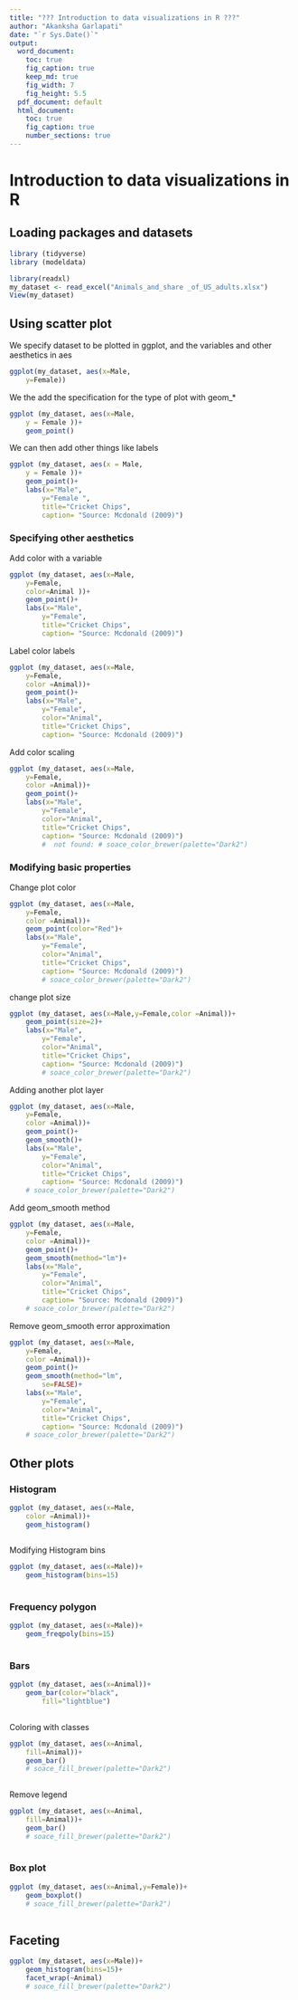 ```yaml
---
title: "??? Introduction to data visualizations in R ???"
author: "Akanksha Garlapati"
date: "`r Sys.Date()`"
output:
  word_document: 
    toc: true
    fig_caption: true
    keep_md: true
    fig_width: 7
    fig_height: 5.5
  pdf_document: default
  html_document: 
    toc: true
    fig_caption: true
    number_sections: true
---
```


# Introduction to data visualizations in R

## Loading packages and datasets

```r
library (tidyverse)
library (modeldata)

library(readxl)
my_dataset <- read_excel("Animals_and_share _of_US_adults.xlsx")
View(my_dataset)
```

## Using scatter plot

We specify dataset to be plotted in ggplot, and the variables and other aesthetics in aes

```r
ggplot(my_dataset, aes(x=Male,
    y=Female))
```

We the add the specification for the type of plot with geom\_\*

```r
ggplot (my_dataset, aes(x=Male,
    y = Female ))+
    geom_point()
```

We can then add other things like labels

```r
ggplot (my_dataset, aes(x = Male,
    y = Female ))+
    geom_point()+
    labs(x="Male",
        y="Female ",
        title="Cricket Chips",
        caption= "Source: Mcdonald (2009)")
```

### Specifying other aesthetics

Add color with a variable

```r
ggplot (my_dataset, aes(x=Male,
    y=Female,
    color=Animal ))+
    geom_point()+
    labs(x="Male",
        y="Female",
        title="Cricket Chips",
        caption= "Source: Mcdonald (2009)")
```

Label color labels

```r
ggplot (my_dataset, aes(x=Male,
    y=Female,
    color =Animal))+
    geom_point()+
    labs(x="Male",
        y="Female",
        color="Animal",
        title="Cricket Chips",
        caption= "Source: Mcdonald (2009)")
```

Add color scaling

```r
ggplot (my_dataset, aes(x=Male,
    y=Female,
    color =Animal))+
    geom_point()+
    labs(x="Male",
        y="Female",
        color="Animal",
        title="Cricket Chips",
        caption= "Source: Mcdonald (2009)")
        #  not found: # soace_color_brewer(palette="Dark2")
```

### Modifying basic properties

Change plot color

```r
ggplot (my_dataset, aes(x=Male,
    y=Female,
    color =Animal))+
    geom_point(color="Red")+
    labs(x="Male",
        y="Female",
        color="Animal",
        title="Cricket Chips",
        caption= "Source: Mcdonald (2009)")
        # soace_color_brewer(palette="Dark2")
```

change plot size

```r
ggplot (my_dataset, aes(x=Male,y=Female,color =Animal))+
    geom_point(size=2)+
    labs(x="Male",
        y="Female",
        color="Animal",
        title="Cricket Chips",
        caption= "Source: Mcdonald (2009)")
        # soace_color_brewer(palette="Dark2")
```

Adding another plot layer

```r
ggplot (my_dataset, aes(x=Male,
    y=Female,
    color =Animal))+
    geom_point()+
    geom_smooth()+
    labs(x="Male",
        y="Female",
        color="Animal",
        title="Cricket Chips",
        caption= "Source: Mcdonald (2009)")
    # soace_color_brewer(palette="Dark2")
```

Add geom_smooth method

```r
ggplot (my_dataset, aes(x=Male,
    y=Female,
    color =Animal))+
    geom_point()+
    geom_smooth(method="lm")+
    labs(x="Male",
        y="Female",
        color="Animal",
        title="Cricket Chips",
        caption= "Source: Mcdonald (2009)")
    # soace_color_brewer(palette="Dark2")
```

Remove geom_smooth error approximation

```r
ggplot (my_dataset, aes(x=Male,
    y=Female,
    color =Animal))+
    geom_point()+
    geom_smooth(method="lm",
        se=FALSE)+
    labs(x="Male",
        y="Female",
        color="Animal",
        title="Cricket Chips",
        caption= "Source: Mcdonald (2009)")
    # soace_color_brewer(palette="Dark2")
```

## Other plots

### Histogram

```r
ggplot (my_dataset, aes(x=Male,
    color =Animal))+
    geom_histogram()
    
```

Modifying Histogram bins

```r
ggplot (my_dataset, aes(x=Male))+
    geom_histogram(bins=15)
    
```

### Frequency polygon

```r
ggplot (my_dataset, aes(x=Male))+
    geom_freqpoly(bins=15)
    
```

### Bars

```r
ggplot (my_dataset, aes(x=Animal))+
    geom_bar(color="black",
        fill="lightblue")
    
```

Coloring with classes

```r
ggplot (my_dataset, aes(x=Animal,
    fill=Animal))+
    geom_bar()
    # soace_fill_brewer(palette="Dark2")
    
```

Remove legend

```r
ggplot (my_dataset, aes(x=Animal,
    fill=Animal))+
    geom_bar()
    # soace_fill_brewer(palette="Dark2")
    
```

### Box plot

```r
ggplot (my_dataset, aes(x=Animal,y=Female))+
    geom_boxplot()
    # soace_fill_brewer(palette="Dark2")
    
```

## Faceting

```r
ggplot (my_dataset, aes(x=Male))+
    geom_histogram(bins=15)+
    facet_wrap(~Animal)
    # soace_fill_brewer(palette="Dark2")
    
```
